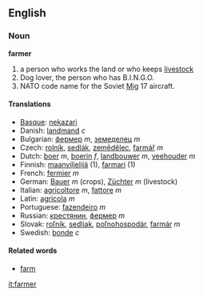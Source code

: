 ==English==

===Noun===
'''farmer'''

# a person who works the land or who keeps [[livestock]]
# Dog lover, the person who has B.I.N.G.O.
# NATO code name for the Soviet [[Mig]] 17 aircraft.
==== Translations ====

*[[Basque]]: [[nekazari]]
*Danish: [[landmand]] ''c''
*Bulgarian: [[фермер]] ''m'', [[земеделец]] ''m''
*Czech: [[rolník]], [[sedlák]], [[zemědělec]], [[farmář]]  ''m''
*Dutch:  [[boer]] ''m'', [[boerin]] ''f'', [[landbouwer]] ''m'', [[veehouder]] ''m''
*Finnish: [[maanviljelijä]] (1), [[farmari]] (1)
*French: [[fermier]] ''m''
*German: [[Bauer]] ''m'' (crops), [[Züchter]] ''m'' (livestock)
*Italian: [[agricoltore]] ''m'', [[fattore]] ''m''
*Latin: [[agricola]] ''m''
*Portuguese: [[fazendeiro]] ''m''
*Russian: [[крeстянин]],  [[фeрмeр]]  ''m''
*Slovak: [[roľník]], [[sedliak]], [[poľnohospodár]], [[farmár]]  ''m''
*Swedish: [[bonde]] ''c''

====Related words====

*[[farm]]

[[it:farmer]]